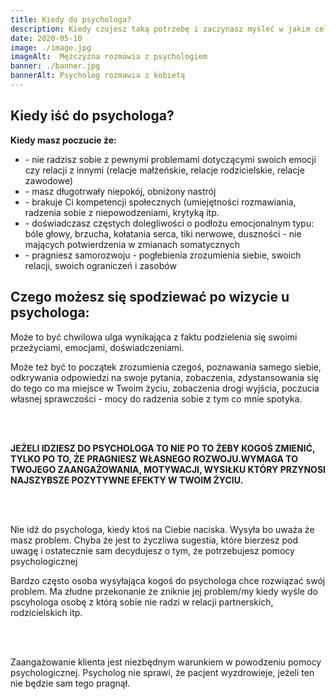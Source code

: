 ---
title: Kiedy do psychologa?
description: Kiedy czujesz taką potrzebę i zaczynasz myśleć w jakim celu tam idę? Nie idź do psychologa, kiedy ktoś na Ciebie naciska, chyba że, jest to sugestia, Ty bierzesz ją pod uwagę i ostatecznie sam decydujesz o tym, że to może być dobry pomysł.
date: 2020-05-10
image: ./image.jpg
imageAlt:  Mężczyzna rozmawia z psychologiem 
banner: ./banner.jpg
bannerAlt: Psycholog rozmawia z kobietą
---
<h2>Kiedy iść do psychologa? </h2>
<b>Kiedy masz poczucie że: </b>
<ul>
    <li> - nie radzisz sobie z pewnymi problemami dotyczącymi swoich emocji czy relacji z innymi (relacje małżeńskie, relacje rodzicielskie, relacje zawodowe)</li>
    <li> - masz długotrwały niepokój, obniżony nastrój</li>
    <li> - brakuje Ci kompetencji społecznych (umiejętności rozmawiania, radzenia sobie z niepowodzeniami, krytyką itp.</li>
    <li> - doświadczasz częstych dolegliwości o podłożu emocjonalnym typu: bóle głowy, brzucha, kołatania serca, tiki nerwowe, duszności - nie mających potwierdzenia w zmianach somatycznych</li>
    <li> - pragniesz samorozwoju - pogłebienia zrozumienia siebie, swoich relacji, swoich ograniczeń i zasobów</li>
</ul>
<h2>Czego możesz  się spodziewać po wizycie u psychologa:</h2>
<p>Może to być chwilowa ulga wynikająca z faktu podzielenia się swoimi przeżyciami, emocjami, doświadczeniami.</p>
<p>Może też być to początek zrozumienia czegoś, poznawania samego siebie, odkrywania odpowiedzi na swoje pytania, zobaczenia, zdystansowania się do tego co ma miejsce w Twoim życiu, zobaczenia drogi wyjścia, poczucia własnej sprawczości - mocy do radzenia sobie z tym co mnie spotyka.</p>
<br></br>
<p><b>
JEŻELI IDZIESZ DO PSYCHOLOGA TO NIE PO TO ŻEBY KOGOŚ ZMIENIĆ, TYLKO PO TO, ŻE PRAGNIESZ WŁASNEGO ROZWOJU.WYMAGA TO TWOJEGO ZAANGAŻOWANIA, MOTYWACJI, WYSIŁKU KTÓRY PRZYNOSI NAJSZYBSZE POZYTYWNE EFEKTY  W TWOIM ŻYCIU.
</b></p>
<br></br>
<p>Nie idź do psychologa, kiedy ktoś na Ciebie naciska. Wysyła bo uważa że masz problem. Chyba że jest to życzliwa sugestia, które bierzesz pod uwagę i ostatecznie sam decydujesz o tym, że potrzebujesz pomocy psychologicznej</p>
<p>Bardzo często osoba wysyłająca kogoś do psychologa chce rozwiązać swój problem. Ma złudne przekonanie że zniknie jej problem/my kiedy wyśle do pscyhologa osobę z którą sobie nie radzi w relacji partnerskich, rodzicielskich itp. </p>
<br></br>

<p>Zaangażowanie klienta jest niezbędnym warunkiem w powodzeniu pomocy psychologicznej. Psycholog nie sprawi, że pacjent wyzdrowieje, jeżeli ten nie będzie sam tego pragnął.</p>

